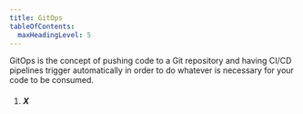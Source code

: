 ```yaml
---
title: GitOps
tableOfContents:
  maxHeadingLevel: 5
---
```



GitOps is the concept of pushing code to a Git repository and having CI/CD pipelines trigger automatically in order to do whatever is necessary for your code to be consumed.

<Steps>

1. ##### X

</Steps>
